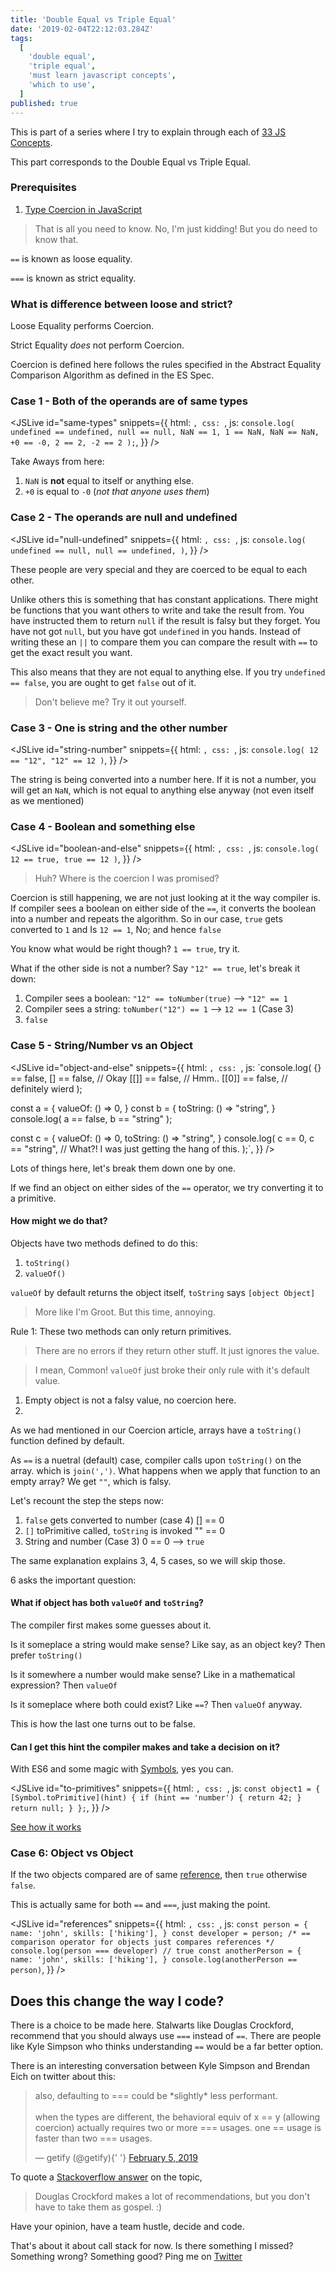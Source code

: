 ```yaml
---
title: 'Double Equal vs Triple Equal'
date: '2019-02-04T22:12:03.284Z'
tags:
  [
    'double equal',
    'triple equal',
    'must learn javascript concepts',
    'which to use',
  ]
published: true
---
```



This is part of a series where I try to explain through each of [33 JS Concepts](https://github.com/leonardomso/33-js-concepts).

This part corresponds to the Double Equal vs Triple Equal.

### Prerequisites

1. [Type Coercion in JavaScript](https://blog.agney.in/type-coercion/)

> That is all you need to know. No, I'm just kidding!
> But you do need to know that.

`==` is known as loose equality.

`===` is known as strict equality.

### What is difference between loose and strict?

Loose Equality performs Coercion.

Strict Equality _does_ not perform Coercion.

Coercion is defined here follows the rules specified in the Abstract Equality Comparison Algorithm as defined in the ES Spec.

### Case 1 - Both of the operands are of same types

<JSLive
  id="same-types"
  snippets={{
    html: ``,
    css: ``,
    js: `console.log(
  undefined == undefined,
  null == null,
  NaN == 1,
  1 == NaN,
  NaN == NaN,
  +0 == -0,
  2 == 2,
  -2 == 2
);`,
  }}
/>

Take Aways from here:

1. `NaN` is **not** equal to itself or anything else.
2. `+0` is equal to `-0` (_not that anyone uses them_)

### Case 2 - The operands are null and undefined

<JSLive
  id="null-undefined"
  snippets={{
    html: ``,
    css: ``,
    js: `console.log(
  undefined == null,
  null == undefined,
)`,
  }}
/>

These people are very special and they are coerced to be equal to each other.

Unlike others this is something that has constant applications. There might be functions that you want others to write and take the result from. You have instructed them to return `null` if the result is falsy but they forget. You have not got `null`, but you have got `undefined` in you hands. Instead of writing these an `||` to compare them you can compare the result with `==` to get the exact result you want.

This also means that they are not equal to anything else. If you try `undefined == false`, you are ought to get `false` out of it.

> Don't believe me? Try it out yourself.

### Case 3 - One is string and the other number

<JSLive
  id="string-number"
  snippets={{
    html: ``,
    css: ``,
    js: `console.log(
  12 == "12",
  "12" == 12
)`,
  }}
/>

The string is being converted into a number here. If it is not a number, you will get an `NaN`, which is not equal to anything else anyway (not even itself as we mentioned)

### Case 4 - Boolean and something else

<JSLive
  id="boolean-and-else"
  snippets={{
    html: ``,
    css: ``,
    js: `console.log(
  12 == true,
  true == 12
)`,
  }}
/>

> Huh? Where is the coercion I was promised?

Coercion is still happening, we are not just looking at it the way compiler is. If compiler sees a boolean on either side of the `==`, it converts the boolean into a number and repeats the algorithm. So in our case, `true` gets converted to `1` and Is `12 == 1`, No; and hence `false`

You know what would be right though? `1 == true`, try it.

What if the other side is not a number? Say `"12" == true`, let's break it down:

1. Compiler sees a boolean: `"12" == toNumber(true)` --> `"12" == 1`
2. Compiler sees a string: `toNumber("12") == 1` --> `12 == 1` (Case 3)
3. `false`

### Case 5 - String/Number vs an Object

<JSLive
  id="object-and-else"
  snippets={{
    html: ``,
    css: ``,
    js: `console.log(
  {} == false,
  [] == false,  // Okay
  [[]] == false,  // Hmm..
  [[0]] == false,  // definitely wierd
);
 
const a = {
  valueOf: () => 0,
}
const b = {
  toString: () => "string",
} 
console.log(
  a == false,
  b == "string"
);
 
const c = {
  valueOf: () => 0,
  toString: () => "string",
}
console.log(
  c == 0,
  c == "string", // What?! I was just getting the hang of this.
);`,
  }}
/>

Lots of things here, let's break them down one by one.

If we find an object on either sides of the `==` operator, we try converting it to a primitive.

#### How might we do that?

Objects have two methods defined to do this:

1. `toString()`
2. `valueOf()`

`valueOf` by default returns the object itself, `toString` says `[object Object]`

> More like I'm Groot. But this time, annoying.

Rule 1: These two methods can only return primitives.

> There are no errors if they return other stuff. It just ignores the value.

> I mean, Common! `valueOf` just broke their only rule with it's default value.

1. Empty object is not a falsy value, no coercion here.
2.

As we had mentioned in our Coercion article, arrays have a `toString()` function defined by default.

As `==` is a nuetral (default) case, compiler calls upon `toString()` on the array. which is `join(',')`. What happens when we apply that function to an empty array? We get `""`, which is falsy.

Let's recount the step the steps now:

1. `false` gets converted to number (case 4)
   [] == 0
2. `[]` toPrimitive called, `toString` is invoked
   "" == 0
3. String and number (Case 3)
   0 == 0 --> `true`

The same explanation explains 3, 4, 5 cases, so we will skip those.

6 asks the important question:

#### What if object has both `valueOf` and `toString`?

The compiler first makes some guesses about it.

Is it someplace a string would make sense? Like say, as an object key? Then prefer `toString()`

Is it somewhere a number would make sense? Like in a mathematical expression? Then `valueOf`

Is it someplace where both could exist? Like `==`? Then `valueOf` anyway.

This is how the last one turns out to be false.

#### Can I get this hint the compiler makes and take a decision on it?

With ES6 and some magic with [Symbols](https://developer.mozilla.org/en-US/docs/Web/JavaScript/Reference/Global_Objects/Symbol), yes you can.

<JSLive
  id="to-primitives"
  snippets={{
    html: ``,
    css: ``,
    js: `const object1 = {
  [Symbol.toPrimitive](hint) {
    if (hint == 'number') {
      return 42;
    }
    return null;
  }
};`,
  }}
/>

[See how it works](https://developer.mozilla.org/en-US/docs/Web/JavaScript/Reference/Global_Objects/Symbol/toPrimitive)

### Case 6: Object vs Object

If the two objects compared are of same [reference](https://blog.agney.in/value-vs-reference/), then `true` otherwise `false`.

This is actually same for both `==` and `===`, just making the point.

<JSLive
  id="references"
  snippets={{
    html: ``,
    css: ``,
    js: `const person = {
 name: 'john',
 skills: ['hiking'],
}
const developer = person;
/* == comparison operator for objects just compares references */
console.log(person === developer) // true
const anotherPerson = {
  name: 'john',
  skills: ['hiking'],
}
console.log(anotherPerson == person)`,
  }}
/>

## Does this change the way I code?

There is a choice to be made here. Stalwarts like Douglas Crockford, recommend that you should always use `===` instead of `==`. There are people like Kyle Simpson who thinks understanding `==` would be a far better option.

There is an interesting conversation between Kyle Simpson and Brendan Eich on twitter about this:

<blockquote className="twitter-tweet" data-lang="en">
  <p lang="en" dir="ltr">
    also, defaulting to === could be *slightly* less performant.
    <br />
    <br />
    when the types are different, the behavioral equiv of x == y (allowing coercion)
    actually requires two or more === usages. one == usage is faster than two ===
    usages.
  </p>
  &mdash; getify (@getify){' '}
  <a href="https://twitter.com/getify/status/1092614585704697856?ref_src=twsrc%5Etfw">
    February 5, 2019
  </a>
</blockquote>

To quote a [Stackoverflow answer](https://stackoverflow.com/a/5447170/4374566) on the topic,

> Douglas Crockford makes a lot of recommendations, but you don't have to take them as gospel. :)

Have your opinion, have a team hustle, decide and code.

That's about it about call stack for now. Is there something I missed? Something wrong? Something good? Ping me on [Twitter](https://twitter.com/agneymenon)

